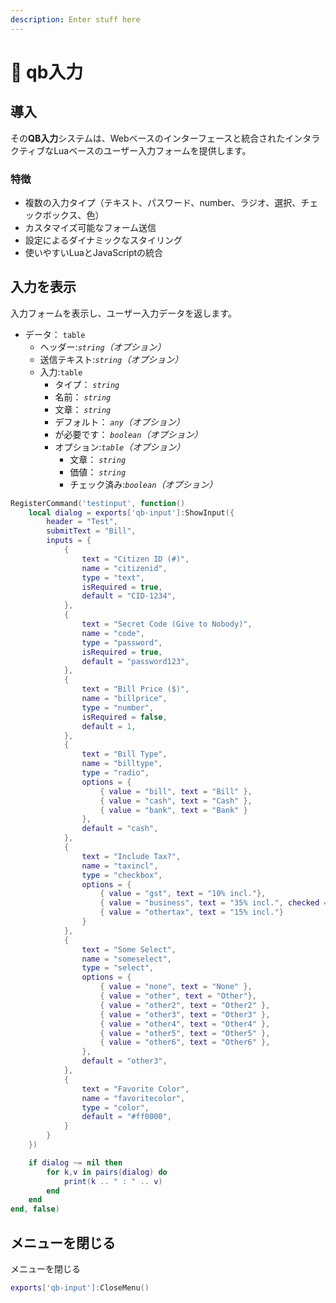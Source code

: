 ```yaml
---
description: Enter stuff here
---
```


# 📝 qb入力

## 導入

その**QB入力**システムは、Webベースのインターフェースと統合されたインタラクティブなLuaベースのユーザー入力フォームを提供します。

### 特徴

* 複数の入力タイプ（テキスト、パスワード、number、ラジオ、選択、チェックボックス、色）
* カスタマイズ可能なフォーム送信
* 設定によるダイナミックなスタイリング
* 使いやすいLuaとJavaScriptの統合

## 入力を表示

入力フォームを表示し、ユーザー入力データを返します。

* データ： `table`
  * ヘッダー:*`string`（オプション）*
  * 送信テキスト:*`string`（オプション）*
  * 入力:`table`
    * タイプ： *`string`*
    * 名前： *`string`*
    * 文章： *`string`*
    * デフォルト： *`any`（オプション）*
    * が必要です： *`boolean`（オプション）*
    * オプション:*`table`（オプション）*
      * 文章： *`string`*
      * 価値： *`string`*
      * チェック済み:*`boolean`（オプション）*

```lua
RegisterCommand('testinput', function()
    local dialog = exports['qb-input']:ShowInput({
        header = "Test",
        submitText = "Bill",
        inputs = {
            {
                text = "Citizen ID (#)",
                name = "citizenid",
                type = "text",
                isRequired = true,
                default = "CID-1234",
            },
            {
                text = "Secret Code (Give to Nobody)",
                name = "code",
                type = "password",
                isRequired = true,
                default = "password123",
            },
            {
                text = "Bill Price ($)",
                name = "billprice",
                type = "number",
                isRequired = false,
                default = 1,
            },
            {
                text = "Bill Type",
                name = "billtype",
                type = "radio",
                options = {
                    { value = "bill", text = "Bill" },
                    { value = "cash", text = "Cash" },
                    { value = "bank", text = "Bank" }
                },
                default = "cash",
            },
            {
                text = "Include Tax?",
                name = "taxincl",
                type = "checkbox",
                options = {
                    { value = "gst", text = "10% incl."},
                    { value = "business", text = "35% incl.", checked = true },
                    { value = "othertax", text = "15% incl."}
                }
            },
            {
                text = "Some Select",
                name = "someselect",
                type = "select",
                options = {
                    { value = "none", text = "None" },
                    { value = "other", text = "Other"},
                    { value = "other2", text = "Other2" },
                    { value = "other3", text = "Other3" },
                    { value = "other4", text = "Other4" },
                    { value = "other5", text = "Other5" },
                    { value = "other6", text = "Other6" },
                },
                default = "other3",
            },
            {
                text = "Favorite Color",
                name = "favoritecolor",
                type = "color",
                default = "#ff0000",
            }
        }
    })

    if dialog ~= nil then
        for k,v in pairs(dialog) do
            print(k .. " : " .. v)
        end
    end
end, false)
```

## メニューを閉じる

メニューを閉じる

```lua
exports['qb-input']:CloseMenu()
```
